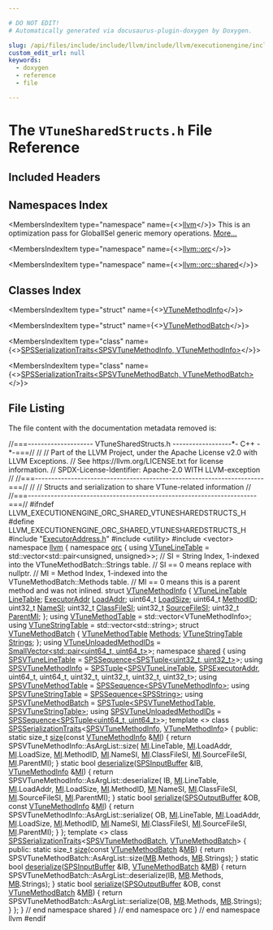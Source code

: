 ```yaml
---

# DO NOT EDIT!
# Automatically generated via docusaurus-plugin-doxygen by Doxygen.

slug: /api/files/include/include/llvm/include/llvm/executionengine/include/llvm/executionengine/orc/include/llvm/executionengine/orc/shared/vtunesharedstructs-h
custom_edit_url: null
keywords:
  - doxygen
  - reference
  - file

---
```





# The `VTuneSharedStructs.h` File Reference

<DoxygenPage pluginConfig={pluginConfig}>



## Included Headers

<IncludesList>
<IncludesListItem
  filePath="ExecutorAddress.h"
  permalink="/docs/api/files/include/include/llvm/include/llvm/executionengine/include/llvm/executionengine/orc/include/llvm/executionengine/orc/shared/executoraddress-h"
  isLocal="true" />
<IncludesListItem
  filePath="utility"
  permalink=""
  isLocal="false" />
<IncludesListItem
  filePath="vector"
  permalink=""
  isLocal="false" />
</IncludesList>

## Namespaces Index

<MembersIndex>

<MembersIndexItem
  type="namespace"
  name={<><a href="/docs/api/namespaces/llvm">llvm</a></>}>
This is an optimization pass for GlobalISel generic memory operations. <a href="/docs/api/namespaces/llvm/#details">More...</a>
</MembersIndexItem>

<MembersIndexItem
  type="namespace"
  name={<><a href="/docs/api/namespaces/llvm/orc">llvm::orc</a></>}>
</MembersIndexItem>

<MembersIndexItem
  type="namespace"
  name={<><a href="/docs/api/namespaces/llvm/orc/shared">llvm::orc::shared</a></>}>
</MembersIndexItem>

</MembersIndex>

## Classes Index

<MembersIndex>

<MembersIndexItem
  type="struct"
  name={<><a href="/docs/api/structs/llvm/orc/vtunemethodinfo">VTuneMethodInfo</a></>}>
</MembersIndexItem>

<MembersIndexItem
  type="struct"
  name={<><a href="/docs/api/structs/llvm/orc/vtunemethodbatch">VTuneMethodBatch</a></>}>
</MembersIndexItem>

<MembersIndexItem
  type="class"
  name={<><a href="/docs/api/classes/llvm/orc/shared/spsserializationtraits-0febf1ed687686d6570ddae389b2a20f">SPSSerializationTraits&lt;SPSVTuneMethodInfo, VTuneMethodInfo&gt;</a></>}>
</MembersIndexItem>

<MembersIndexItem
  type="class"
  name={<><a href="/docs/api/classes/llvm/orc/shared/spsserializationtraits-9c3017e558e10a785f4f9859d2b0ac2e">SPSSerializationTraits&lt;SPSVTuneMethodBatch, VTuneMethodBatch&gt;</a></>}>
</MembersIndexItem>

</MembersIndex>


## File Listing

The file content with the documentation metadata removed is:

<ProgramListing>

<Link id="l00001" /><CodeLine lineNumber="1"><Highlight kind="comment">//===-------------------- VTuneSharedStructs.h ------------------&#42;- C++ -&#42;-===//</Highlight><Highlight kind="normal"></Highlight></CodeLine>
<Link id="l00002" /><CodeLine lineNumber="2"><Highlight kind="normal"></Highlight><Highlight kind="comment">//</Highlight><Highlight kind="normal"></Highlight></CodeLine>
<Link id="l00003" /><CodeLine lineNumber="3"><Highlight kind="normal"></Highlight><Highlight kind="comment">// Part of the LLVM Project, under the Apache License v2.0 with LLVM Exceptions.</Highlight><Highlight kind="normal"></Highlight></CodeLine>
<Link id="l00004" /><CodeLine lineNumber="4"><Highlight kind="normal"></Highlight><Highlight kind="comment">// See https://llvm.org/LICENSE.txt for license information.</Highlight><Highlight kind="normal"></Highlight></CodeLine>
<Link id="l00005" /><CodeLine lineNumber="5"><Highlight kind="normal"></Highlight><Highlight kind="comment">// SPDX-License-Identifier: Apache-2.0 WITH LLVM-exception</Highlight><Highlight kind="normal"></Highlight></CodeLine>
<Link id="l00006" /><CodeLine lineNumber="6"><Highlight kind="normal"></Highlight><Highlight kind="comment">//</Highlight><Highlight kind="normal"></Highlight></CodeLine>
<Link id="l00007" /><CodeLine lineNumber="7"><Highlight kind="normal"></Highlight><Highlight kind="comment">//===----------------------------------------------------------------------===//</Highlight><Highlight kind="normal"></Highlight></CodeLine>
<Link id="l00008" /><CodeLine lineNumber="8"><Highlight kind="normal"></Highlight><Highlight kind="comment">//</Highlight><Highlight kind="normal"></Highlight></CodeLine>
<Link id="l00009" /><CodeLine lineNumber="9"><Highlight kind="normal"></Highlight><Highlight kind="comment">// Structs and serialization to share VTune-related information</Highlight><Highlight kind="normal"></Highlight></CodeLine>
<Link id="l00010" /><CodeLine lineNumber="10"><Highlight kind="normal"></Highlight><Highlight kind="comment">//</Highlight><Highlight kind="normal"></Highlight></CodeLine>
<Link id="l00011" /><CodeLine lineNumber="11"><Highlight kind="normal"></Highlight><Highlight kind="comment">//===----------------------------------------------------------------------===//</Highlight><Highlight kind="normal"></Highlight></CodeLine>
<Link id="l00012" /><CodeLine lineNumber="12"><Highlight kind="normal"></Highlight></CodeLine>
<Link id="l00013" /><CodeLine lineNumber="13"><Highlight kind="normal"></Highlight><Highlight kind="preprocessor">#ifndef LLVM&#95;EXECUTIONENGINE&#95;ORC&#95;SHARED&#95;VTUNESHAREDSTRUCTS&#95;H</Highlight><Highlight kind="normal"></Highlight></CodeLine>
<Link id="l00014" /><CodeLine lineNumber="14"><Highlight kind="normal"></Highlight><Highlight kind="preprocessor">#define LLVM&#95;EXECUTIONENGINE&#95;ORC&#95;SHARED&#95;VTUNESHAREDSTRUCTS&#95;H</Highlight><Highlight kind="normal"></Highlight></CodeLine>
<Link id="l00015" /><CodeLine lineNumber="15"><Highlight kind="normal"></Highlight></CodeLine>
<Link id="l00016" /><CodeLine lineNumber="16"><Highlight kind="normal"></Highlight><Highlight kind="preprocessor">#include &quot;<a href="/docs/api/files/include/include/llvm/include/llvm/executionengine/include/llvm/executionengine/orc/include/llvm/executionengine/orc/shared/executoraddress-h">ExecutorAddress.h</a>&quot;</Highlight><Highlight kind="normal"></Highlight></CodeLine>
<Link id="l00017" /><CodeLine lineNumber="17"><Highlight kind="normal"></Highlight><Highlight kind="preprocessor">#include &lt;utility&gt;</Highlight><Highlight kind="normal"></Highlight></CodeLine>
<Link id="l00018" /><CodeLine lineNumber="18"><Highlight kind="normal"></Highlight><Highlight kind="preprocessor">#include &lt;vector&gt;</Highlight><Highlight kind="normal"></Highlight></CodeLine>
<Link id="l00019" /><CodeLine lineNumber="19"><Highlight kind="normal"></Highlight></CodeLine>
<Link id="l00020" /><CodeLine lineNumber="20"><Highlight kind="normal"></Highlight><Highlight kind="keyword">namespace </Highlight><Highlight kind="normal"><a href="/docs/api/namespaces/llvm">llvm</a> &#123;</Highlight></CodeLine>
<Link id="l00021" /><CodeLine lineNumber="21"><Highlight kind="normal"></Highlight><Highlight kind="keyword">namespace </Highlight><Highlight kind="normal"><a href="/docs/api/namespaces/llvm/orc">orc</a> &#123;</Highlight></CodeLine>
<Link id="l00022" /><CodeLine lineNumber="22"><Highlight kind="normal"></Highlight></CodeLine>
<Link id="l00023" /><CodeLine lineNumber="23" lineLink="/docs/api/namespaces/llvm/orc/#aed1210335f788e6d06089032d4fbda00"><Highlight kind="normal"></Highlight><Highlight kind="keyword">using </Highlight><Highlight kind="normal"><a href="/docs/api/namespaces/llvm/orc/#aed1210335f788e6d06089032d4fbda00">VTuneLineTable</a> = std::vector&lt;std::pair&lt;unsigned, unsigned&gt;&gt;;</Highlight></CodeLine>
<Link id="l00024" /><CodeLine lineNumber="24"><Highlight kind="normal"></Highlight></CodeLine>
<Link id="l00025" /><CodeLine lineNumber="25"><Highlight kind="normal"></Highlight><Highlight kind="comment">// SI = String Index, 1-indexed into the VTuneMethodBatch::Strings table.</Highlight><Highlight kind="normal"></Highlight></CodeLine>
<Link id="l00026" /><CodeLine lineNumber="26"><Highlight kind="normal"></Highlight><Highlight kind="comment">// SI == 0 means replace with nullptr.</Highlight><Highlight kind="normal"></Highlight></CodeLine>
<Link id="l00027" /><CodeLine lineNumber="27"><Highlight kind="normal"></Highlight></CodeLine>
<Link id="l00028" /><CodeLine lineNumber="28"><Highlight kind="normal"></Highlight><Highlight kind="comment">// MI = Method Index, 1-indexed into the VTuneMethodBatch::Methods table.</Highlight><Highlight kind="normal"></Highlight></CodeLine>
<Link id="l00029" /><CodeLine lineNumber="29"><Highlight kind="normal"></Highlight><Highlight kind="comment">// MI == 0 means this is a parent method and was not inlined.</Highlight><Highlight kind="normal"></Highlight></CodeLine>
<Link id="l00030" /><CodeLine lineNumber="30"><Highlight kind="normal"></Highlight></CodeLine>
<Link id="l00031" /><CodeLine lineNumber="31" lineLink="/docs/api/structs/llvm/orc/vtunemethodinfo"><Highlight kind="normal"></Highlight><Highlight kind="keyword">struct </Highlight><Highlight kind="normal"><a href="/docs/api/structs/llvm/orc/vtunemethodinfo">VTuneMethodInfo</a> &#123;</Highlight></CodeLine>
<Link id="l00032" /><CodeLine lineNumber="32" lineLink="/docs/api/structs/llvm/orc/vtunemethodinfo/#a66231e0c91c75e1a057d98603ec55a06"><Highlight kind="normal">  <a href="/docs/api/namespaces/llvm/orc/#aed1210335f788e6d06089032d4fbda00">VTuneLineTable</a> <a href="/docs/api/structs/llvm/orc/vtunemethodinfo/#a66231e0c91c75e1a057d98603ec55a06">LineTable</a>;</Highlight></CodeLine>
<Link id="l00033" /><CodeLine lineNumber="33" lineLink="/docs/api/structs/llvm/orc/vtunemethodinfo/#af118c16d605ab34eef31eb68afb9b9fd"><Highlight kind="normal">  <a href="/docs/api/classes/llvm/orc/executoraddr">ExecutorAddr</a> <a href="/docs/api/structs/llvm/orc/vtunemethodinfo/#af118c16d605ab34eef31eb68afb9b9fd">LoadAddr</a>;</Highlight></CodeLine>
<Link id="l00034" /><CodeLine lineNumber="34" lineLink="/docs/api/structs/llvm/orc/vtunemethodinfo/#a86797cd06b822e7219391979477363ea"><Highlight kind="normal">  uint64&#95;t <a href="/docs/api/structs/llvm/orc/vtunemethodinfo/#a86797cd06b822e7219391979477363ea">LoadSize</a>;</Highlight></CodeLine>
<Link id="l00035" /><CodeLine lineNumber="35" lineLink="/docs/api/structs/llvm/orc/vtunemethodinfo/#a9bc3b297b51f5444af749ad27ae93161"><Highlight kind="normal">  uint64&#95;t <a href="/docs/api/structs/llvm/orc/vtunemethodinfo/#a9bc3b297b51f5444af749ad27ae93161">MethodID</a>;</Highlight></CodeLine>
<Link id="l00036" /><CodeLine lineNumber="36" lineLink="/docs/api/structs/llvm/orc/vtunemethodinfo/#aff78d71b6342917d16d6d0ac5dcd2474"><Highlight kind="normal">  uint32&#95;t <a href="/docs/api/structs/llvm/orc/vtunemethodinfo/#aff78d71b6342917d16d6d0ac5dcd2474">NameSI</a>;</Highlight></CodeLine>
<Link id="l00037" /><CodeLine lineNumber="37" lineLink="/docs/api/structs/llvm/orc/vtunemethodinfo/#a50d27918747a1537ef04c13e23fbd99b"><Highlight kind="normal">  uint32&#95;t <a href="/docs/api/structs/llvm/orc/vtunemethodinfo/#a50d27918747a1537ef04c13e23fbd99b">ClassFileSI</a>;</Highlight></CodeLine>
<Link id="l00038" /><CodeLine lineNumber="38" lineLink="/docs/api/structs/llvm/orc/vtunemethodinfo/#a27e5032bc5054326c3315469ba4f1634"><Highlight kind="normal">  uint32&#95;t <a href="/docs/api/structs/llvm/orc/vtunemethodinfo/#a27e5032bc5054326c3315469ba4f1634">SourceFileSI</a>;</Highlight></CodeLine>
<Link id="l00039" /><CodeLine lineNumber="39" lineLink="/docs/api/structs/llvm/orc/vtunemethodinfo/#a6bec22586025e4e99204d859af228912"><Highlight kind="normal">  uint32&#95;t <a href="/docs/api/structs/llvm/orc/vtunemethodinfo/#a6bec22586025e4e99204d859af228912">ParentMI</a>;</Highlight></CodeLine>
<Link id="l00040" /><CodeLine lineNumber="40"><Highlight kind="normal">&#125;;</Highlight></CodeLine>
<Link id="l00041" /><CodeLine lineNumber="41"><Highlight kind="normal"></Highlight></CodeLine>
<Link id="l00042" /><CodeLine lineNumber="42" lineLink="/docs/api/namespaces/llvm/orc/#aa18bac9c38918f7a617062e2079c19bb"><Highlight kind="normal"></Highlight><Highlight kind="keyword">using </Highlight><Highlight kind="normal"><a href="/docs/api/namespaces/llvm/orc/#aa18bac9c38918f7a617062e2079c19bb">VTuneMethodTable</a> = std::vector&lt;VTuneMethodInfo&gt;;</Highlight></CodeLine>
<Link id="l00043" /><CodeLine lineNumber="43" lineLink="/docs/api/namespaces/llvm/orc/#ab8e2988259710ad769f8f59b8ac8dd94"><Highlight kind="normal"></Highlight><Highlight kind="keyword">using </Highlight><Highlight kind="normal"><a href="/docs/api/namespaces/llvm/orc/#ab8e2988259710ad769f8f59b8ac8dd94">VTuneStringTable</a> = std::vector&lt;std::string&gt;;</Highlight></CodeLine>
<Link id="l00044" /><CodeLine lineNumber="44"><Highlight kind="normal"></Highlight></CodeLine>
<Link id="l00045" /><CodeLine lineNumber="45" lineLink="/docs/api/structs/llvm/orc/vtunemethodbatch"><Highlight kind="normal"></Highlight><Highlight kind="keyword">struct </Highlight><Highlight kind="normal"><a href="/docs/api/structs/llvm/orc/vtunemethodbatch">VTuneMethodBatch</a> &#123;</Highlight></CodeLine>
<Link id="l00046" /><CodeLine lineNumber="46" lineLink="/docs/api/structs/llvm/orc/vtunemethodbatch/#aa63fd9436c42d31236324d97fc303d4b"><Highlight kind="normal">  <a href="/docs/api/namespaces/llvm/orc/#aa18bac9c38918f7a617062e2079c19bb">VTuneMethodTable</a> <a href="/docs/api/structs/llvm/orc/vtunemethodbatch/#aa63fd9436c42d31236324d97fc303d4b">Methods</a>;</Highlight></CodeLine>
<Link id="l00047" /><CodeLine lineNumber="47" lineLink="/docs/api/structs/llvm/orc/vtunemethodbatch/#afa10d580670187d5e346eb9fc87ff5c9"><Highlight kind="normal">  <a href="/docs/api/namespaces/llvm/orc/#ab8e2988259710ad769f8f59b8ac8dd94">VTuneStringTable</a> <a href="/docs/api/structs/llvm/orc/vtunemethodbatch/#afa10d580670187d5e346eb9fc87ff5c9">Strings</a>;</Highlight></CodeLine>
<Link id="l00048" /><CodeLine lineNumber="48"><Highlight kind="normal">&#125;;</Highlight></CodeLine>
<Link id="l00049" /><CodeLine lineNumber="49"><Highlight kind="normal"></Highlight></CodeLine>
<Link id="l00050" /><CodeLine lineNumber="50" lineLink="/docs/api/namespaces/llvm/orc/#a55318eb7fd9c869872fd2886e041059a"><Highlight kind="normal"></Highlight><Highlight kind="keyword">using </Highlight><Highlight kind="normal"><a href="/docs/api/namespaces/llvm/orc/#a55318eb7fd9c869872fd2886e041059a">VTuneUnloadedMethodIDs</a> = <a href="/docs/api/classes/llvm/smallvector">SmallVector&lt;std::pair&lt;uint64&#95;t, uint64&#95;t&gt;</a>&gt;;</Highlight></CodeLine>
<Link id="l00051" /><CodeLine lineNumber="51"><Highlight kind="normal"></Highlight></CodeLine>
<Link id="l00052" /><CodeLine lineNumber="52"><Highlight kind="normal"></Highlight><Highlight kind="keyword">namespace </Highlight><Highlight kind="normal"><a href="/docs/api/namespaces/llvm/orc/shared">shared</a> &#123;</Highlight></CodeLine>
<Link id="l00053" /><CodeLine lineNumber="53"><Highlight kind="normal"></Highlight></CodeLine>
<Link id="l00054" /><CodeLine lineNumber="54" lineLink="/docs/api/namespaces/llvm/orc/shared/#ad9a23c25caf1236edf28c57bf0a99f50"><Highlight kind="normal"></Highlight><Highlight kind="keyword">using </Highlight><Highlight kind="normal"><a href="/docs/api/namespaces/llvm/orc/shared/#ad9a23c25caf1236edf28c57bf0a99f50">SPSVTuneLineTable</a> = <a href="/docs/api/classes/llvm/orc/shared/spssequence">SPSSequence&lt;SPSTuple&lt;uint32&#95;t, uint32&#95;t&gt;</a>&gt;;</Highlight></CodeLine>
<Link id="l00055" /><CodeLine lineNumber="55" lineLink="/docs/api/namespaces/llvm/orc/shared/#a0826d6988ed0701fab900be1955bd5c4"><Highlight kind="normal"></Highlight><Highlight kind="keyword">using </Highlight><Highlight kind="normal"><a href="/docs/api/namespaces/llvm/orc/shared/#a0826d6988ed0701fab900be1955bd5c4">SPSVTuneMethodInfo</a> =</Highlight></CodeLine>
<Link id="l00056" /><CodeLine lineNumber="56"><Highlight kind="normal">    <a href="/docs/api/classes/llvm/orc/shared/spstuple">SPSTuple</a>&lt;<a href="/docs/api/namespaces/llvm/orc/shared/#ad9a23c25caf1236edf28c57bf0a99f50">SPSVTuneLineTable</a>, <a href="/docs/api/classes/llvm/orc/shared/spsexecutoraddr">SPSExecutorAddr</a>, uint64&#95;t, uint64&#95;t, uint32&#95;t,</Highlight></CodeLine>
<Link id="l00057" /><CodeLine lineNumber="57"><Highlight kind="normal">             uint32&#95;t, uint32&#95;t, uint32&#95;t&gt;;</Highlight></CodeLine>
<Link id="l00058" /><CodeLine lineNumber="58" lineLink="/docs/api/namespaces/llvm/orc/shared/#afd9a4ba9a92bb5cb3e21f2888c49c9ce"><Highlight kind="normal"></Highlight><Highlight kind="keyword">using </Highlight><Highlight kind="normal"><a href="/docs/api/namespaces/llvm/orc/shared/#afd9a4ba9a92bb5cb3e21f2888c49c9ce">SPSVTuneMethodTable</a> = <a href="/docs/api/classes/llvm/orc/shared/spssequence">SPSSequence&lt;SPSVTuneMethodInfo&gt;</a>;</Highlight></CodeLine>
<Link id="l00059" /><CodeLine lineNumber="59" lineLink="/docs/api/namespaces/llvm/orc/shared/#aa11ac17eb36e30714745eca2cc24be41"><Highlight kind="normal"></Highlight><Highlight kind="keyword">using </Highlight><Highlight kind="normal"><a href="/docs/api/namespaces/llvm/orc/shared/#aa11ac17eb36e30714745eca2cc24be41">SPSVTuneStringTable</a> = <a href="/docs/api/classes/llvm/orc/shared/spssequence">SPSSequence&lt;SPSString&gt;</a>;</Highlight></CodeLine>
<Link id="l00060" /><CodeLine lineNumber="60" lineLink="/docs/api/namespaces/llvm/orc/shared/#a9983826caf04ffd668754806d230725c"><Highlight kind="normal"></Highlight><Highlight kind="keyword">using </Highlight><Highlight kind="normal"><a href="/docs/api/namespaces/llvm/orc/shared/#a9983826caf04ffd668754806d230725c">SPSVTuneMethodBatch</a> = <a href="/docs/api/classes/llvm/orc/shared/spstuple">SPSTuple&lt;SPSVTuneMethodTable, SPSVTuneStringTable&gt;</a>;</Highlight></CodeLine>
<Link id="l00061" /><CodeLine lineNumber="61" lineLink="/docs/api/namespaces/llvm/orc/shared/#acb5ae9c28716651ce56207d60a55db52"><Highlight kind="normal"></Highlight><Highlight kind="keyword">using </Highlight><Highlight kind="normal"><a href="/docs/api/namespaces/llvm/orc/shared/#acb5ae9c28716651ce56207d60a55db52">SPSVTuneUnloadedMethodIDs</a> = <a href="/docs/api/classes/llvm/orc/shared/spssequence">SPSSequence&lt;SPSTuple&lt;uint64&#95;t, uint64&#95;t&gt;</a>&gt;;</Highlight></CodeLine>
<Link id="l00062" /><CodeLine lineNumber="62"><Highlight kind="normal"></Highlight></CodeLine>
<Link id="l00063" /><CodeLine lineNumber="63" lineLink="/docs/api/classes/llvm/orc/shared/spsserializationtraits-0febf1ed687686d6570ddae389b2a20f"><Highlight kind="normal"></Highlight><Highlight kind="keyword">template</Highlight><Highlight kind="normal"> &lt;&gt; </Highlight><Highlight kind="keyword">class </Highlight><Highlight kind="normal"><a href="/docs/api/classes/llvm/orc/shared/spsserializationtraits">SPSSerializationTraits</a>&lt;<a href="/docs/api/namespaces/llvm/orc/shared/#a0826d6988ed0701fab900be1955bd5c4">SPSVTuneMethodInfo</a>, <a href="/docs/api/structs/llvm/orc/vtunemethodinfo">VTuneMethodInfo</a>&gt; &#123;</Highlight></CodeLine>
<Link id="l00064" /><CodeLine lineNumber="64"><Highlight kind="normal"></Highlight><Highlight kind="keyword">public</Highlight><Highlight kind="normal">:</Highlight></CodeLine>
<Link id="l00065" /><CodeLine lineNumber="65" lineLink="/docs/api/classes/llvm/orc/shared/spsserializationtraits-0febf1ed687686d6570ddae389b2a20f/#a84f3823912e50197ea82fa67aed2eac3"><Highlight kind="normal">  </Highlight><Highlight kind="keyword">static</Highlight><Highlight kind="normal"> </Highlight><Highlight kind="keywordtype">size&#95;t</Highlight><Highlight kind="normal"> <a href="/docs/api/classes/llvm/orc/shared/spsserializationtraits-0febf1ed687686d6570ddae389b2a20f/#a84f3823912e50197ea82fa67aed2eac3">size</a>(</Highlight><Highlight kind="keyword">const</Highlight><Highlight kind="normal"> <a href="/docs/api/structs/llvm/orc/vtunemethodinfo">VTuneMethodInfo</a> &amp;<a href="/docs/api/files/lib/lib/codegen/lib/codegen/globalisel/irtranslator-cpp/#abe44dfdea65b4f7e11e0a608ab708b76">MI</a>) &#123;</Highlight></CodeLine>
<Link id="l00066" /><CodeLine lineNumber="66"><Highlight kind="normal">    </Highlight><Highlight kind="keywordflow">return</Highlight><Highlight kind="normal"> SPSVTuneMethodInfo::AsArgList::size(</Highlight></CodeLine>
<Link id="l00067" /><CodeLine lineNumber="67"><Highlight kind="normal">        <a href="/docs/api/files/lib/lib/codegen/lib/codegen/globalisel/irtranslator-cpp/#abe44dfdea65b4f7e11e0a608ab708b76">MI</a>.LineTable, <a href="/docs/api/files/lib/lib/codegen/lib/codegen/globalisel/irtranslator-cpp/#abe44dfdea65b4f7e11e0a608ab708b76">MI</a>.LoadAddr, <a href="/docs/api/files/lib/lib/codegen/lib/codegen/globalisel/irtranslator-cpp/#abe44dfdea65b4f7e11e0a608ab708b76">MI</a>.LoadSize, <a href="/docs/api/files/lib/lib/codegen/lib/codegen/globalisel/irtranslator-cpp/#abe44dfdea65b4f7e11e0a608ab708b76">MI</a>.MethodID, <a href="/docs/api/files/lib/lib/codegen/lib/codegen/globalisel/irtranslator-cpp/#abe44dfdea65b4f7e11e0a608ab708b76">MI</a>.NameSI,</Highlight></CodeLine>
<Link id="l00068" /><CodeLine lineNumber="68"><Highlight kind="normal">        <a href="/docs/api/files/lib/lib/codegen/lib/codegen/globalisel/irtranslator-cpp/#abe44dfdea65b4f7e11e0a608ab708b76">MI</a>.ClassFileSI, <a href="/docs/api/files/lib/lib/codegen/lib/codegen/globalisel/irtranslator-cpp/#abe44dfdea65b4f7e11e0a608ab708b76">MI</a>.SourceFileSI, <a href="/docs/api/files/lib/lib/codegen/lib/codegen/globalisel/irtranslator-cpp/#abe44dfdea65b4f7e11e0a608ab708b76">MI</a>.ParentMI);</Highlight></CodeLine>
<Link id="l00069" /><CodeLine lineNumber="69"><Highlight kind="normal">  &#125;</Highlight></CodeLine>
<Link id="l00070" /><CodeLine lineNumber="70"><Highlight kind="normal"></Highlight></CodeLine>
<Link id="l00071" /><CodeLine lineNumber="71" lineLink="/docs/api/classes/llvm/orc/shared/spsserializationtraits-0febf1ed687686d6570ddae389b2a20f/#a91db204f20f7ba58867fbff311e9bbfe"><Highlight kind="normal">  </Highlight><Highlight kind="keyword">static</Highlight><Highlight kind="normal"> </Highlight><Highlight kind="keywordtype">bool</Highlight><Highlight kind="normal"> <a href="/docs/api/classes/llvm/orc/shared/spsserializationtraits-0febf1ed687686d6570ddae389b2a20f/#a91db204f20f7ba58867fbff311e9bbfe">deserialize</a>(<a href="/docs/api/classes/llvm/orc/shared/spsinputbuffer">SPSInputBuffer</a> &amp;IB, <a href="/docs/api/structs/llvm/orc/vtunemethodinfo">VTuneMethodInfo</a> &amp;<a href="/docs/api/files/lib/lib/codegen/lib/codegen/globalisel/irtranslator-cpp/#abe44dfdea65b4f7e11e0a608ab708b76">MI</a>) &#123;</Highlight></CodeLine>
<Link id="l00072" /><CodeLine lineNumber="72"><Highlight kind="normal">    </Highlight><Highlight kind="keywordflow">return</Highlight><Highlight kind="normal"> SPSVTuneMethodInfo::AsArgList::deserialize(</Highlight></CodeLine>
<Link id="l00073" /><CodeLine lineNumber="73"><Highlight kind="normal">        IB, <a href="/docs/api/files/lib/lib/codegen/lib/codegen/globalisel/irtranslator-cpp/#abe44dfdea65b4f7e11e0a608ab708b76">MI</a>.LineTable, <a href="/docs/api/files/lib/lib/codegen/lib/codegen/globalisel/irtranslator-cpp/#abe44dfdea65b4f7e11e0a608ab708b76">MI</a>.LoadAddr, <a href="/docs/api/files/lib/lib/codegen/lib/codegen/globalisel/irtranslator-cpp/#abe44dfdea65b4f7e11e0a608ab708b76">MI</a>.LoadSize, <a href="/docs/api/files/lib/lib/codegen/lib/codegen/globalisel/irtranslator-cpp/#abe44dfdea65b4f7e11e0a608ab708b76">MI</a>.MethodID, <a href="/docs/api/files/lib/lib/codegen/lib/codegen/globalisel/irtranslator-cpp/#abe44dfdea65b4f7e11e0a608ab708b76">MI</a>.NameSI,</Highlight></CodeLine>
<Link id="l00074" /><CodeLine lineNumber="74"><Highlight kind="normal">        <a href="/docs/api/files/lib/lib/codegen/lib/codegen/globalisel/irtranslator-cpp/#abe44dfdea65b4f7e11e0a608ab708b76">MI</a>.ClassFileSI, <a href="/docs/api/files/lib/lib/codegen/lib/codegen/globalisel/irtranslator-cpp/#abe44dfdea65b4f7e11e0a608ab708b76">MI</a>.SourceFileSI, <a href="/docs/api/files/lib/lib/codegen/lib/codegen/globalisel/irtranslator-cpp/#abe44dfdea65b4f7e11e0a608ab708b76">MI</a>.ParentMI);</Highlight></CodeLine>
<Link id="l00075" /><CodeLine lineNumber="75"><Highlight kind="normal">  &#125;</Highlight></CodeLine>
<Link id="l00076" /><CodeLine lineNumber="76"><Highlight kind="normal"></Highlight></CodeLine>
<Link id="l00077" /><CodeLine lineNumber="77" lineLink="/docs/api/classes/llvm/orc/shared/spsserializationtraits-0febf1ed687686d6570ddae389b2a20f/#a7396a0d1af3bd45f115081aae7405392"><Highlight kind="normal">  </Highlight><Highlight kind="keyword">static</Highlight><Highlight kind="normal"> </Highlight><Highlight kind="keywordtype">bool</Highlight><Highlight kind="normal"> <a href="/docs/api/classes/llvm/orc/shared/spsserializationtraits-0febf1ed687686d6570ddae389b2a20f/#a7396a0d1af3bd45f115081aae7405392">serialize</a>(<a href="/docs/api/classes/llvm/orc/shared/spsoutputbuffer">SPSOutputBuffer</a> &amp;OB, </Highlight><Highlight kind="keyword">const</Highlight><Highlight kind="normal"> <a href="/docs/api/structs/llvm/orc/vtunemethodinfo">VTuneMethodInfo</a> &amp;<a href="/docs/api/files/lib/lib/codegen/lib/codegen/globalisel/irtranslator-cpp/#abe44dfdea65b4f7e11e0a608ab708b76">MI</a>) &#123;</Highlight></CodeLine>
<Link id="l00078" /><CodeLine lineNumber="78"><Highlight kind="normal">    </Highlight><Highlight kind="keywordflow">return</Highlight><Highlight kind="normal"> SPSVTuneMethodInfo::AsArgList::serialize(</Highlight></CodeLine>
<Link id="l00079" /><CodeLine lineNumber="79"><Highlight kind="normal">        OB, <a href="/docs/api/files/lib/lib/codegen/lib/codegen/globalisel/irtranslator-cpp/#abe44dfdea65b4f7e11e0a608ab708b76">MI</a>.LineTable, <a href="/docs/api/files/lib/lib/codegen/lib/codegen/globalisel/irtranslator-cpp/#abe44dfdea65b4f7e11e0a608ab708b76">MI</a>.LoadAddr, <a href="/docs/api/files/lib/lib/codegen/lib/codegen/globalisel/irtranslator-cpp/#abe44dfdea65b4f7e11e0a608ab708b76">MI</a>.LoadSize, <a href="/docs/api/files/lib/lib/codegen/lib/codegen/globalisel/irtranslator-cpp/#abe44dfdea65b4f7e11e0a608ab708b76">MI</a>.MethodID, <a href="/docs/api/files/lib/lib/codegen/lib/codegen/globalisel/irtranslator-cpp/#abe44dfdea65b4f7e11e0a608ab708b76">MI</a>.NameSI,</Highlight></CodeLine>
<Link id="l00080" /><CodeLine lineNumber="80"><Highlight kind="normal">        <a href="/docs/api/files/lib/lib/codegen/lib/codegen/globalisel/irtranslator-cpp/#abe44dfdea65b4f7e11e0a608ab708b76">MI</a>.ClassFileSI, <a href="/docs/api/files/lib/lib/codegen/lib/codegen/globalisel/irtranslator-cpp/#abe44dfdea65b4f7e11e0a608ab708b76">MI</a>.SourceFileSI, <a href="/docs/api/files/lib/lib/codegen/lib/codegen/globalisel/irtranslator-cpp/#abe44dfdea65b4f7e11e0a608ab708b76">MI</a>.ParentMI);</Highlight></CodeLine>
<Link id="l00081" /><CodeLine lineNumber="81"><Highlight kind="normal">  &#125;</Highlight></CodeLine>
<Link id="l00082" /><CodeLine lineNumber="82"><Highlight kind="normal">&#125;;</Highlight></CodeLine>
<Link id="l00083" /><CodeLine lineNumber="83"><Highlight kind="normal"></Highlight></CodeLine>
<Link id="l00084" /><CodeLine lineNumber="84"><Highlight kind="normal"></Highlight><Highlight kind="keyword">template</Highlight><Highlight kind="normal"> &lt;&gt;</Highlight></CodeLine>
<Link id="l00085" /><CodeLine lineNumber="85" lineLink="/docs/api/classes/llvm/orc/shared/spsserializationtraits-9c3017e558e10a785f4f9859d2b0ac2e"><Highlight kind="normal"></Highlight><Highlight kind="keyword">class </Highlight><Highlight kind="normal"><a href="/docs/api/classes/llvm/orc/shared/spsserializationtraits">SPSSerializationTraits</a>&lt;<a href="/docs/api/namespaces/llvm/orc/shared/#a9983826caf04ffd668754806d230725c">SPSVTuneMethodBatch</a>, <a href="/docs/api/structs/llvm/orc/vtunemethodbatch">VTuneMethodBatch</a>&gt; &#123;</Highlight></CodeLine>
<Link id="l00086" /><CodeLine lineNumber="86"><Highlight kind="normal"></Highlight><Highlight kind="keyword">public</Highlight><Highlight kind="normal">:</Highlight></CodeLine>
<Link id="l00087" /><CodeLine lineNumber="87" lineLink="/docs/api/classes/llvm/orc/shared/spsserializationtraits-9c3017e558e10a785f4f9859d2b0ac2e/#a092a9798bac48f6b8937020351b21f7a"><Highlight kind="normal">  </Highlight><Highlight kind="keyword">static</Highlight><Highlight kind="normal"> </Highlight><Highlight kind="keywordtype">size&#95;t</Highlight><Highlight kind="normal"> <a href="/docs/api/classes/llvm/orc/shared/spsserializationtraits-9c3017e558e10a785f4f9859d2b0ac2e/#a092a9798bac48f6b8937020351b21f7a">size</a>(</Highlight><Highlight kind="keyword">const</Highlight><Highlight kind="normal"> <a href="/docs/api/structs/llvm/orc/vtunemethodbatch">VTuneMethodBatch</a> &amp;<a href="/docs/api/classes/mb">MB</a>) &#123;</Highlight></CodeLine>
<Link id="l00088" /><CodeLine lineNumber="88"><Highlight kind="normal">    </Highlight><Highlight kind="keywordflow">return</Highlight><Highlight kind="normal"> SPSVTuneMethodBatch::AsArgList::size(<a href="/docs/api/classes/mb">MB</a>.Methods, <a href="/docs/api/classes/mb">MB</a>.Strings);</Highlight></CodeLine>
<Link id="l00089" /><CodeLine lineNumber="89"><Highlight kind="normal">  &#125;</Highlight></CodeLine>
<Link id="l00090" /><CodeLine lineNumber="90"><Highlight kind="normal"></Highlight></CodeLine>
<Link id="l00091" /><CodeLine lineNumber="91" lineLink="/docs/api/classes/llvm/orc/shared/spsserializationtraits-9c3017e558e10a785f4f9859d2b0ac2e/#ab76a204e0c923f26b6bb9a2afc5d0a66"><Highlight kind="normal">  </Highlight><Highlight kind="keyword">static</Highlight><Highlight kind="normal"> </Highlight><Highlight kind="keywordtype">bool</Highlight><Highlight kind="normal"> <a href="/docs/api/classes/llvm/orc/shared/spsserializationtraits-9c3017e558e10a785f4f9859d2b0ac2e/#ab76a204e0c923f26b6bb9a2afc5d0a66">deserialize</a>(<a href="/docs/api/classes/llvm/orc/shared/spsinputbuffer">SPSInputBuffer</a> &amp;IB, <a href="/docs/api/structs/llvm/orc/vtunemethodbatch">VTuneMethodBatch</a> &amp;<a href="/docs/api/classes/mb">MB</a>) &#123;</Highlight></CodeLine>
<Link id="l00092" /><CodeLine lineNumber="92"><Highlight kind="normal">    </Highlight><Highlight kind="keywordflow">return</Highlight><Highlight kind="normal"> SPSVTuneMethodBatch::AsArgList::deserialize(IB, <a href="/docs/api/classes/mb">MB</a>.Methods,</Highlight></CodeLine>
<Link id="l00093" /><CodeLine lineNumber="93"><Highlight kind="normal">                                                       <a href="/docs/api/classes/mb">MB</a>.Strings);</Highlight></CodeLine>
<Link id="l00094" /><CodeLine lineNumber="94"><Highlight kind="normal">  &#125;</Highlight></CodeLine>
<Link id="l00095" /><CodeLine lineNumber="95"><Highlight kind="normal"></Highlight></CodeLine>
<Link id="l00096" /><CodeLine lineNumber="96" lineLink="/docs/api/classes/llvm/orc/shared/spsserializationtraits-9c3017e558e10a785f4f9859d2b0ac2e/#a4e17f570464db3ef5b32539ccaac9344"><Highlight kind="normal">  </Highlight><Highlight kind="keyword">static</Highlight><Highlight kind="normal"> </Highlight><Highlight kind="keywordtype">bool</Highlight><Highlight kind="normal"> <a href="/docs/api/classes/llvm/orc/shared/spsserializationtraits-9c3017e558e10a785f4f9859d2b0ac2e/#a4e17f570464db3ef5b32539ccaac9344">serialize</a>(<a href="/docs/api/classes/llvm/orc/shared/spsoutputbuffer">SPSOutputBuffer</a> &amp;OB, </Highlight><Highlight kind="keyword">const</Highlight><Highlight kind="normal"> <a href="/docs/api/structs/llvm/orc/vtunemethodbatch">VTuneMethodBatch</a> &amp;<a href="/docs/api/classes/mb">MB</a>) &#123;</Highlight></CodeLine>
<Link id="l00097" /><CodeLine lineNumber="97"><Highlight kind="normal">    </Highlight><Highlight kind="keywordflow">return</Highlight><Highlight kind="normal"> SPSVTuneMethodBatch::AsArgList::serialize(OB, <a href="/docs/api/classes/mb">MB</a>.Methods,</Highlight></CodeLine>
<Link id="l00098" /><CodeLine lineNumber="98"><Highlight kind="normal">                                                     <a href="/docs/api/classes/mb">MB</a>.Strings);</Highlight></CodeLine>
<Link id="l00099" /><CodeLine lineNumber="99"><Highlight kind="normal">  &#125;</Highlight></CodeLine>
<Link id="l00100" /><CodeLine lineNumber="100"><Highlight kind="normal">&#125;;</Highlight></CodeLine>
<Link id="l00101" /><CodeLine lineNumber="101"><Highlight kind="normal"></Highlight></CodeLine>
<Link id="l00102" /><CodeLine lineNumber="102"><Highlight kind="normal">&#125; </Highlight><Highlight kind="comment">// end namespace shared</Highlight><Highlight kind="normal"></Highlight></CodeLine>
<Link id="l00103" /><CodeLine lineNumber="103"><Highlight kind="normal">&#125; </Highlight><Highlight kind="comment">// end namespace orc</Highlight><Highlight kind="normal"></Highlight></CodeLine>
<Link id="l00104" /><CodeLine lineNumber="104"><Highlight kind="normal">&#125; </Highlight><Highlight kind="comment">// end namespace llvm</Highlight><Highlight kind="normal"></Highlight></CodeLine>
<Link id="l00105" /><CodeLine lineNumber="105"><Highlight kind="normal"></Highlight></CodeLine>
<Link id="l00106" /><CodeLine lineNumber="106"><Highlight kind="normal"></Highlight><Highlight kind="preprocessor">#endif</Highlight></CodeLine>

</ProgramListing>


</DoxygenPage>
